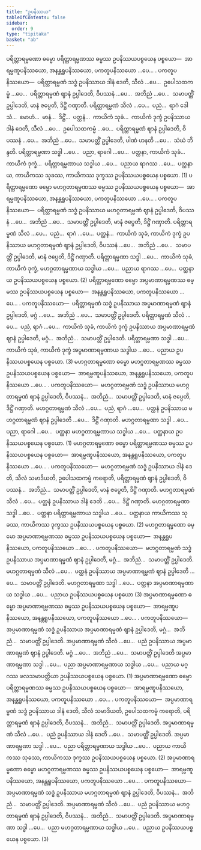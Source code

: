 ```yaml
---
title: "ဥပနိဿယ"
tableOfContents: false
sidebar:
  order: 9
type: "tipitaka"
basket: "ab"
---
```



<DynamicBreadcrumb />

<Division number="25">

<Paragraph number="2216">
ပရိတ္တာရမ္မဏော ဓမ္မော ပရိတ္တာရမ္မဏဿ ဓမ္မဿ ဥပနိဿယပစ္စယေန ပစ္စယော—  အာရမ္မဏူပနိဿယော, အနန္တရူပနိဿယော, ပကတူပနိဿယော …ပေ… . <Emphasis>ပကတူပနိဿယော</Emphasis>—  ပရိတ္တာရမ္မဏံ သဒ္ဓံ ဥပနိဿာယ ဒါနံ ဒေတိ, သီလံ …ပေ…  ဥပေါသထကမ္မံ …ပေ…  ပရိတ္တာရမ္မဏံ ဈာနံ ဥပ္ပါဒေတိ, ဝိပဿနံ …ပေ…  အဘိညံ …ပေ…  သမာပတ္တိံ ဥပ္ပါဒေတိ, မာနံ ဇပ္ပေတိ, ဒိဋ္ဌိံ ဂဏှာတိ. ပရိတ္တာရမ္မဏံ သီလံ …ပေ…  ပညံ…  ရာဂံ ဒေါသံ…  မောဟံ…  မာနံ…  ဒိဋ္ဌိံ…  ပတ္ထနံ…  ကာယိကံ သုခံ…  ကာယိကံ ဒုက္ခံ ဥပနိဿာယ ဒါနံ ဒေတိ, သီလံ …ပေ…  ဥပေါသထကမ္မံ …ပေ…  ပရိတ္တာရမ္မဏံ ဈာနံ ဥပ္ပါဒေတိ, ဝိပဿနံ …ပေ…  အဘိညံ …ပေ…  သမာပတ္တိံ ဥပ္ပါဒေတိ, ပါဏံ ဟနတိ …ပေ…  သံဃံ ဘိန္ဒတိ. ပရိတ္တာရမ္မဏာ သဒ္ဓါ …ပေ…  ပညာ, ရာဂေါ …ပေ…  ပတ္ထနာ, ကာယိကံ သုခံ…  ကာယိကံ ဒုက္ခံ…  ပရိတ္တာရမ္မဏာယ သဒ္ဓါယ …ပေ…  ပညာယ ရာဂဿ …ပေ…  ပတ္ထနာယ, ကာယိကဿ သုခဿ, ကာယိကဿ ဒုက္ခဿ ဥပနိဿယပစ္စယေန ပစ္စယော. (1)
</Paragraph>

<Paragraph number="2217">
ပရိတ္တာရမ္မဏော ဓမ္မော မဟဂ္ဂတာရမ္မဏဿ ဓမ္မဿ ဥပနိဿယပစ္စယေန ပစ္စယော—  အာရမ္မဏူပနိဿယော, အနန္တရူပနိဿယော, ပကတူပနိဿယော …ပေ… . <Emphasis>ပကတူပနိဿယော</Emphasis>—  ပရိတ္တာရမ္မဏံ သဒ္ဓံ ဥပနိဿာယ မဟဂ္ဂတာရမ္မဏံ ဈာနံ ဥပ္ပါဒေတိ, ဝိပဿနံ …ပေ…  အဘိညံ …ပေ…  သမာပတ္တိံ ဥပ္ပါဒေတိ, မာနံ ဇပ္ပေတိ, ဒိဋ္ဌိံ ဂဏှာတိ. ပရိတ္တာရမ္မဏံ သီလံ …ပေ…  ပညံ…  ရာဂံ …ပေ…  ပတ္ထနံ…  ကာယိကံ သုခံ, ကာယိကံ ဒုက္ခံ ဥပနိဿာယ မဟဂ္ဂတာရမ္မဏံ ဈာနံ ဥပ္ပါဒေတိ, ဝိပဿနံ …ပေ…  အဘိညံ …ပေ…  သမာပတ္တိံ ဥပ္ပါဒေတိ, မာနံ ဇပ္ပေတိ, ဒိဋ္ဌိံ ဂဏှာတိ. ပရိတ္တာရမ္မဏာ သဒ္ဓါ …ပေ…  ကာယိကံ သုခံ, ကာယိကံ ဒုက္ခံ, မဟဂ္ဂတာရမ္မဏာယ သဒ္ဓါယ …ပေ…  ပညာယ ရာဂဿ …ပေ…  ပတ္ထနာယ ဥပနိဿယပစ္စယေန ပစ္စယော. (2)
</Paragraph>

<Paragraph number="2218">
ပရိတ္တာရမ္မဏော ဓမ္မော အပ္ပမာဏာရမ္မဏဿ ဓမ္မဿ ဥပနိဿယပစ္စယေန ပစ္စယော—  အနန္တရူပနိဿယော, ပကတူပနိဿယော …ပေ… . <Emphasis>ပကတူပနိဿယော</Emphasis>—  ပရိတ္တာရမ္မဏံ သဒ္ဓံ ဥပနိဿာယ အပ္ပမာဏာရမ္မဏံ ဈာနံ ဥပ္ပါဒေတိ, မဂ္ဂံ …ပေ…  အဘိညံ …ပေ…  သမာပတ္တိံ ဥပ္ပါဒေတိ. ပရိတ္တာရမ္မဏံ သီလံ …ပေ…  ပညံ, ရာဂံ …ပေ…  ကာယိကံ သုခံ, ကာယိကံ ဒုက္ခံ ဥပနိဿာယ အပ္ပမာဏာရမ္မဏံ ဈာနံ ဥပ္ပါဒေတိ, မဂ္ဂံ…  အဘိညံ…  သမာပတ္တိံ ဥပ္ပါဒေတိ. ပရိတ္တာရမ္မဏာ သဒ္ဓါ …ပေ…  ကာယိကံ သုခံ, ကာယိကံ ဒုက္ခံ အပ္ပမာဏာရမ္မဏာယ သဒ္ဓါယ …ပေ…  ပညာယ ဥပနိဿယပစ္စယေန ပစ္စယော. (3)
</Paragraph>

</Division>
<Division number="26">

<Paragraph number="2219">
မဟဂ္ဂတာရမ္မဏော ဓမ္မော မဟဂ္ဂတာရမ္မဏဿ ဓမ္မဿ ဥပနိဿယပစ္စယေန ပစ္စယော—  အာရမ္မဏူပနိဿယော, အနန္တရူပနိဿယော, ပကတူပနိဿယော …ပေ… . <Emphasis>ပကတူပနိဿယော</Emphasis>—  မဟဂ္ဂတာရမ္မဏံ သဒ္ဓံ ဥပနိဿာယ မဟဂ္ဂတာရမ္မဏံ ဈာနံ ဥပ္ပါဒေတိ, ဝိပဿနံ…  အဘိညံ…  သမာပတ္တိံ ဥပ္ပါဒေတိ, မာနံ ဇပ္ပေတိ, ဒိဋ္ဌိံ ဂဏှာတိ. မဟဂ္ဂတာရမ္မဏံ သီလံ …ပေ…  ပညံ, ရာဂံ …ပေ…  ပတ္ထနံ ဥပနိဿာယ မဟဂ္ဂတာရမ္မဏံ ဈာနံ ဥပ္ပါဒေတိ …ပေ…  ဒိဋ္ဌိံ ဂဏှာတိ. မဟဂ္ဂတာရမ္မဏာ သဒ္ဓါ …ပေ…  ပညာ, ရာဂေါ …ပေ…  ပတ္ထနာ မဟဂ္ဂတာရမ္မဏာယ သဒ္ဓါယ …ပေ…  ပတ္ထနာယ ဥပနိဿယပစ္စယေန ပစ္စယော. (1)
</Paragraph>

<Paragraph number="2220">
မဟဂ္ဂတာရမ္မဏော ဓမ္မော ပရိတ္တာရမ္မဏဿ ဓမ္မဿ ဥပနိဿယပစ္စယေန ပစ္စယော—  အာရမ္မဏူပနိဿယော, အနန္တရူပနိဿယော, ပကတူပနိဿယော …ပေ… . <Emphasis>ပကတူပနိဿယော</Emphasis>—  မဟဂ္ဂတာရမ္မဏံ သဒ္ဓံ ဥပနိဿာယ ဒါနံ ဒေတိ, သီလံ သမာဒိယတိ, ဥပေါသထကမ္မံ ကရောတိ, ပရိတ္တာရမ္မဏံ ဈာနံ ဥပ္ပါဒေတိ, ဝိပဿနံ…  အဘိညံ…  သမာပတ္တိံ ဥပ္ပါဒေတိ, မာနံ ဇပ္ပေတိ, ဒိဋ္ဌိံ ဂဏှာတိ. မဟဂ္ဂတာရမ္မဏံ သီလံ …ပေ…  ပတ္ထနံ ဥပနိဿာယ ဒါနံ ဒေတိ …ပေ…  ဒိဋ္ဌိံ ဂဏှာတိ. မဟဂ္ဂတာရမ္မဏာ သဒ္ဓါ …ပေ…  ပတ္ထနာ ပရိတ္တာရမ္မဏာယ သဒ္ဓါယ …ပေ…  ပတ္ထနာယ ကာယိကဿ သုခဿ, ကာယိကဿ ဒုက္ခဿ ဥပနိဿယပစ္စယေန ပစ္စယော. (2)
</Paragraph>

<Paragraph number="2221">
မဟဂ္ဂတာရမ္မဏော ဓမ္မော အပ္ပမာဏာရမ္မဏဿ ဓမ္မဿ ဥပနိဿယပစ္စယေန ပစ္စယော—  အနန္တရူပနိဿယော, ပကတူပနိဿယော …ပေ… . <Emphasis>ပကတူပနိဿယော</Emphasis>—  မဟဂ္ဂတာရမ္မဏံ သဒ္ဓံ ဥပနိဿာယ အပ္ပမာဏာရမ္မဏံ ဈာနံ ဥပ္ပါဒေတိ, မဂ္ဂံ…  အဘိညံ…  သမာပတ္တိံ ဥပ္ပါဒေတိ. မဟဂ္ဂတာရမ္မဏံ သီလံ …ပေ…  ပတ္ထနံ ဥပနိဿာယ အပ္ပမာဏာရမ္မဏံ ဈာနံ ဥပ္ပါဒေတိ …ပေ…  သမာပတ္တိံ ဥပ္ပါဒေတိ. မဟဂ္ဂတာရမ္မဏာ သဒ္ဓါ …ပေ…  ပတ္ထနာ အပ္ပမာဏာရမ္မဏာယ သဒ္ဓါယ …ပေ…  ပညာယ ဥပနိဿယပစ္စယေန ပစ္စယော (3)
</Paragraph>

</Division>
<Division number="27">

<Paragraph number="2222">
အပ္ပမာဏာရမ္မဏော ဓမ္မော အပ္ပမာဏာရမ္မဏဿ ဓမ္မဿ ဥပနိဿယပစ္စယေန ပစ္စယော—  အာရမ္မဏူပနိဿယော, အနန္တရူပနိဿယော, ပကတူပနိဿယော …ပေ… . <Emphasis>ပကတူပနိဿယော</Emphasis>—  အပ္ပမာဏာရမ္မဏံ သဒ္ဓံ ဥပနိဿာယ အပ္ပမာဏာရမ္မဏံ ဈာနံ ဥပ္ပါဒေတိ, မဂ္ဂံ…  အဘိညံ…  သမာပတ္တိံ ဥပ္ပါဒေတိ. အပ္ပမာဏာရမ္မဏံ သီလံ …ပေ…  ပညံ ဥပနိဿာယ အပ္ပမာဏာရမ္မဏံ ဈာနံ ဥပ္ပါဒေတိ. မဂ္ဂံ …ပေ…  အဘိညံ …ပေ…  သမာပတ္တိံ ဥပ္ပါဒေတိ အပ္ပမာဏာရမ္မဏာ သဒ္ဓါ …ပေ…  ပညာ အပ္ပမာဏာရမ္မဏာယ သဒ္ဓါယ …ပေ…  ပညာယ မဂ္ဂဿ ဖလသမာပတ္တိယာ ဥပနိဿယပစ္စယေန ပစ္စယော. (1)
</Paragraph>

<Paragraph number="2223">
အပ္ပမာဏာရမ္မဏော ဓမ္မော ပရိတ္တာရမ္မဏဿ ဓမ္မဿ ဥပနိဿယပစ္စယေန ပစ္စယော—  အာရမ္မဏူပနိဿယော, အနန္တရူပနိဿယော, ပကတူပနိဿယော …ပေ… . <Emphasis>ပကတူပနိဿယော</Emphasis>—  အပ္ပမာဏာရမ္မဏံ သဒ္ဓံ ဥပနိဿာယ ဒါနံ ဒေတိ, သီလံ သမာဒိယတိ, ဥပေါသထကမ္မံ ကရောတိ, ပရိတ္တာရမ္မဏံ ဈာနံ ဥပ္ပါဒေတိ, ဝိပဿနံ…  အဘိညံ…  သမာပတ္တိံ ဥပ္ပါဒေတိ. အပ္ပမာဏာရမ္မဏံ သီလံ …ပေ…  ပညံ ဥပနိဿာယ ဒါနံ ဒေတိ …ပေ…  သမာပတ္တိံ ဥပ္ပါဒေတိ. အပ္ပမာဏာရမ္မဏာ သဒ္ဓါ …ပေ…  ပညာ ပရိတ္တာရမ္မဏာယ သဒ္ဓါယ …ပေ…  ပညာယ ကာယိကဿ သုခဿ, ကာယိကဿ ဒုက္ခဿ ဥပနိဿယပစ္စယေန ပစ္စယော. (2)
</Paragraph>

<Paragraph number="2224">
အပ္ပမာဏာရမ္မဏော ဓမ္မော မဟဂ္ဂတာရမ္မဏဿ ဓမ္မဿ ဥပနိဿယပစ္စယေန ပစ္စယော—  အာရမ္မဏူပနိဿယော, အနန္တရူပနိဿယော, ပကတူပနိဿယော …ပေ… . <Emphasis>ပကတူပနိဿယော</Emphasis>—  အပ္ပမာဏာရမ္မဏံ သဒ္ဓံ ဥပနိဿာယ မဟဂ္ဂတာရမ္မဏံ ဈာနံ ဥပ္ပါဒေတိ, ဝိပဿနံ…  အဘိညံ…  သမာပတ္တိံ ဥပ္ပါဒေတိ. အပ္ပမာဏာရမ္မဏံ သီလံ …ပေ…  ပညံ ဥပနိဿာယ မဟဂ္ဂတာရမ္မဏံ ဈာနံ ဥပ္ပါဒေတိ, ဝိပဿနံ…  အဘိညံ…  သမာပတ္တိံ ဥပ္ပါဒေတိ. အပ္ပမာဏာရမ္မဏာ သဒ္ဓါ …ပေ…  ပညာ မဟဂ္ဂတာရမ္မဏာယ သဒ္ဓါယ …ပေ…  ပညာယ ဥပနိဿယပစ္စယေန ပစ္စယော. (3)
</Paragraph>
</Division>
